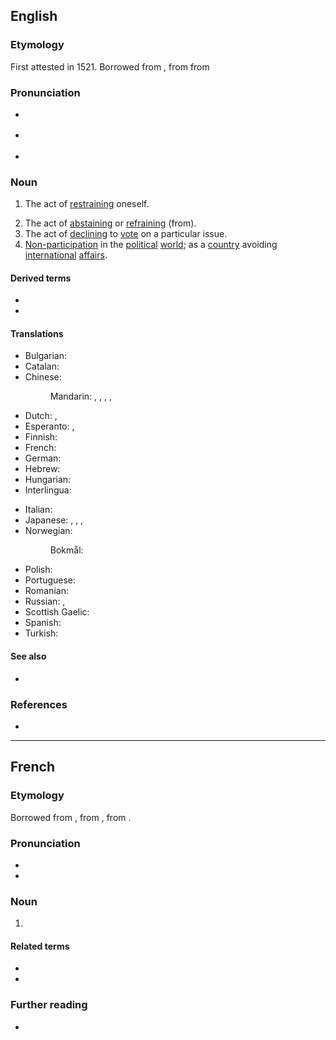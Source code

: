 ==English==

===Etymology===
First attested in 1521. Borrowed from {{bor|en|fr|abstention}}, from {{der|en|LL.|abstēntiō}} from {{der|en|la|abstinēō||withhold, to abstain}}

===Pronunciation===
* {{a|RP}} {{IPA|en|/əbˈstɛn.ʃn̩/}}
* {{a|US}} {{IPA|en|/æbˈstɛn.ʃn̩/|/əbˈstɛn.ʃn̩/|/æbˈstɛn.t͡ʃn̩/|/əbˈstɛn.t͡ʃn̩/}}
* {{audio|en|en-us-abstention.ogg|Audio (US)}}

===Noun===
{{en-noun|~}}

# {{lb|en|obsolete}} The act of [[restrain]]ing oneself. {{defdate|Attested from the early 16<sup>th</sup> century until the med 17<sup>th</sup> century.}}
# The act of [[abstain]]ing or [[refrain]]ing (from). {{defdate|First attested in the early 17<sup>th</sup> century.}}
# The act of [[declining]] to [[vote]] on a particular issue. {{defdate|First attested in the late 19<sup>th</sup> century.}}
# [[non-participation|Non-participation]] in the [[political]] [[world]]; as a [[country]] avoiding [[international]] [[affairs]].

====Derived terms====
* {{l|en|abstention doctrine}}
* {{l|en|abstentious}}

====Translations====
{{trans-top|the act of abstaining}}
* Bulgarian: {{t+|bg|въздържаност}}
* Catalan: {{t|ca|abstenció|f}}
* Chinese:
*: Mandarin: {{t+|cmn|棄權|sc=Hani}}, {{t+|cmn|弃权|tr=qìquán|sc=Hani}} {{qualifier|failing to exercise a right}}, {{t+|cmn|戒除|tr=jièchú|sc=Hani}} {{qualifier|bad habits}}, {{t+|cmn|戒酒|tr=jièjiǔ|sc=Hani}} {{qualifier|alcohol}}, {{t+|cmn|禁酒|tr=jìnjiǔ|sc=Hani}} {{qualifier|alcohol}}
* Dutch: {{t+|nl|onthouding|f}}, {{t+|nl|abstinentie|f}}
* Esperanto: {{t|eo|sindeteno}}, {{t|eo|abstino}}
* Finnish: {{t+|fi|pidättäytyminen}}
* French: {{t+|fr|abstention|f}}
* German: {{t+|de|Enthaltung|f}}
* Hebrew: {{t|he|הימנעו|f|tr=(himan'ut|sc=Hebr}}
* Hungarian: {{t+|hu|tartózkodás}}
* Interlingua: {{t|ia|abstention}}
{{trans-mid}}
* Italian: {{t+|it|astensione}}
* Japanese: {{t+|ja|慎む|tr=つつしむこと, tsutsushimu koto|alt=慎むこと|sc=Jpan}}, {{t|ja|禁酒|tr=きんしゅ, kinshu|sc=Jpan}} {{qualifier|alcohol}}, {{t+|ja|棄権|tr=きけん, kiken|sc=Jpan}} {{qualifier|failing to exercise a right}}, {{t+|ja|不参加|tr=ふさんか, fusanka|sc=Jpan}} {{qualifier|non-participation}}
* Norwegian:
*: Bokmål: {{t|nb|avhold|n}}
* Polish: {{t+|pl|abstynencja|f}}
* Portuguese: {{t+|pt|abstenção|f}}
* Romanian: {{t+|ro|abținere|f}}
* Russian: {{t+|ru|воздержа́ние|n}}, {{t+|ru|возде́ржанность|f}}
* Scottish Gaelic: {{t|gd|seachnadh|m}}
* Spanish: {{t+|es|abstención|f}}
* Turkish: {{t+|tr|çekimserlik}}
{{trans-bottom}}

====See also====
* {{l|en|abstinence}}

===References===
* {{R:SOED5|page=9}}

----

==French==

===Etymology===
Borrowed from {{bor|fr|LL.|abstentio|abstentiō, abstentiōnem}}, from {{der|fr|la|abstentus}}, from {{m|la|abstineō}}.

===Pronunciation===
* {{fr-IPA}}
* {{audio|fr|Fr-abstention.ogg|Audio}}

===Noun===
{{fr-noun|f}}

# {{l|en|abstention}}

====Related terms====
* {{l|fr|abstenir}}
* {{l|fr|abstinence}}

===Further reading===
* {{R:TLFi}}